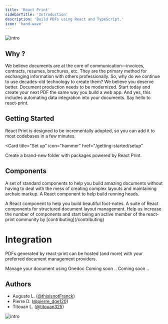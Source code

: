 ```yaml
---
title: 'React Print'
sidebarTitle: 'Introduction'
description: 'Build PDFs using React and TypeScript.'
icon: 'hand-wave'
---
```


![intro](/images/banner-twitter.jpg)


## Why ?
We believe documents are at the core of communication—invoices, contracts, resumes, brochures, etc. They are the primary method for exchanging information with others professionally. So, why do we continue to use decades-old technology to create them? We believe you deserve better. Document production needs to be modernized. Start today and create your next PDF the same way you build a web app. And yes, this includes automating data integration into your documents. Say hello to react-print.

## Getting Started

React Print is designed to be incrementally adopted, so you can add it to most codebases in a few minutes.

<Card
title="Set up"
icon="hammer"
href="/getting-started/setup"
>
Create a brand-new folder with packages powered by React Print.
</Card>

## Components
A set of standard components to help you build amazing documents without having to deal with the mess of creating complex layouts and maintaining archaic markup.
<CardGroup>
  <Card title="Headings" icon='up' href="/components/headings">
    A React component to help build running heads.
  </Card>

  <Card title="Footnote" icon='file' href="/components/footnote">
    A React component to help you build beautiful foot-notes.
  </Card>

  <Card title="Shell" icon='table-layout' href="/components/button">
    A suite of React components for structured document layout management.
  </Card>
</CardGroup>

<Note>
Help us increase the number of components and start being an active member of the react-print community by [contributing](/contributing)
</Note>

# Integration
PDFs generated by react-print can be hosted (and more) with your preferred document management providers.


<CardGroup>
  <Card title="Onedoc" href="/integrations/onedoc">
    Manage your document using Onedoc
  </Card>
  <Card title="Google Drive" href="/integrations/onedoc">
    Coming soon ..
  </Card>
  <Card title="Microsoft SharePoint" href="/integrations/onedoc">
    Coming soon ..
  </Card>
  
</CardGroup>

## Authors

* Auguste L. ([@thisisnotFranck](https://twitter.com/thisisnotfranck))
* Pierre D. ([@pierre_dge120](https://twitter.com/pedro_dge120))
* Titouan L. ([@titouan325](https://twitter.com/titouan325))

![intro](/images/example.png)
